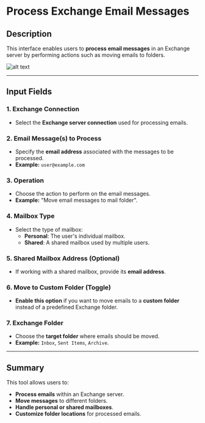 # **Process Exchange Email Messages**

## **Description**

This interface enables users to **process email messages** in an Exchange server by performing actions such as moving emails to folders.

![alt text](../../assets/exchange-server/process-exchange-email-messages.png)

---

## **Input Fields**

### **1. Exchange Connection**

- Select the **Exchange server connection** used for processing emails.

### **2. Email Message(s) to Process**

- Specify the **email address** associated with the messages to be processed.
- **Example:** `user@example.com`

### **3. Operation**

- Choose the action to perform on the email messages.
- **Example:** "Move email messages to mail folder".

### **4. Mailbox Type**

- Select the type of mailbox:
  - **Personal**: The user's individual mailbox.
  - **Shared**: A shared mailbox used by multiple users.

### **5. Shared Mailbox Address (Optional)**

- If working with a shared mailbox, provide its **email address**.

### **6. Move to Custom Folder (Toggle)**

- **Enable this option** if you want to move emails to a **custom folder** instead of a predefined Exchange folder.

### **7. Exchange Folder**

- Choose the **target folder** where emails should be moved.
- **Example:** `Inbox`, `Sent Items`, `Archive`.

---

## **Summary**

This tool allows users to:

- **Process emails** within an Exchange server.
- **Move messages** to different folders.
- **Handle personal or shared mailboxes**.
- **Customize folder locations** for processed emails.